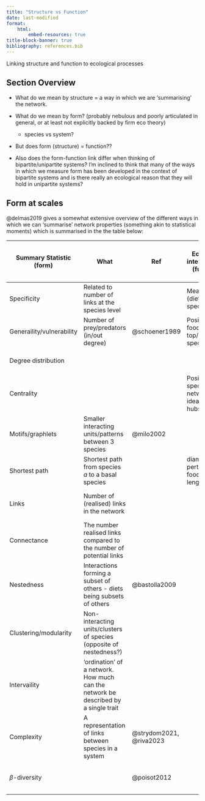 ```yaml
---
title: "Structure vs Function"
date: last-modified
format:
    html:
        embed-resources: true
title-block-banner: true
bibliography: references.bib
---
```


Linking structure and function to ecological processes

## Section Overview

-   What do we mean by structure = a way in which we are 'summarising' the network.

-   What do we mean by form? (probably nebulous and poorly articulated in general, or at least not explicitly backed by firm eco theory)

    -   species vs system?

-   But does form (structure) = function??

-   Also does the form-function link differ when thinking of bipartite/unipartite systems? I'm inclined to think that many of the ways in which we measure form has been developed in the context of bipartite systems and is there really an ecological reason that they will hold in unipartite systems?

## Form at scales

@delmas2019 gives a somewhat extensive overview of the different ways in which we can 'summarise' network properties (something akin to statistical moments) which is summarised in the the table below:

| Summary Statistic (form)  | What                                                                               | Ref                     | Ecological interpretation (function)                | Scale (I like this idea and want to push it further) |
|---------------|---------------|---------------|---------------|---------------|
| Specificity               | Related to number of links at the species level                                    |                         | Measure of (diet) specialisation                    | Micro (what do species do?)                          |
| Generaility/vulnerability | Number of prey/predators (in/out degree)                                           | @schoener1989           | Position in food web *e.g.,* top/basal species      | Micro (what do species do?)                          |
| Degree distribution       |                                                                                    |                         |                                                     | Micro (what do species do?)                          |
| Centrality                |                                                                                    |                         | Position of species in network. The idea of hubs... | Macro (how does the community look?)                 |
| Motifs/graphlets          | Smaller interacting units/patterns between 3 species                               | @milo2002               |                                                     | Meso (how do species interact?)                      |
| Shortest path             | Shortest path from species *a* to a basal species                                  |                         | diameter, perturbation, food chain length           | Meso (how do species interact?)                      |
| Links                     | Number of (realised) links in the network                                          |                         |                                                     | Macro (how does the community look?)                 |
| Connectance               | The number realised links compared to the number of potential links                |                         |                                                     | Macro (how does the community look?)                 |
| Nestedness                | Interactions forming a subset of others - diets being subsets of others            | @bastolla2009           |                                                     | Macro (how does the community look?)                 |
| Clustering/modularity     | Non-interacting units/clusters of species (opposite of nestedness?)                |                         |                                                     | Macro (how does the community look?)                 |
| Intervaility              | 'ordination' of a network. How much can the network be described by a single trait |                         |                                                     | Macro (how does the community look?)                 |
| Complexity                | A representation of links between species in a system                              | @strydom2021, @riva2023 |                                                     | Macro (how does the community look?)                 |
| $\beta$-diversity         |                                                                                    | @poisot2012             |                                                     | Meta (how do communities differ?)                    |